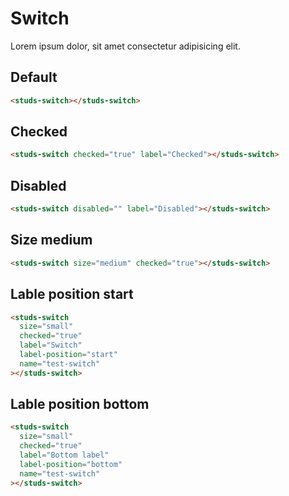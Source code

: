 # Switch

Lorem ipsum dolor, sit amet consectetur adipisicing elit.

## Default

<studs-switch></studs-switch>

```html
<studs-switch></studs-switch>
```

## Checked

<studs-switch checked="true" label="Checked"></studs-switch>

```html
<studs-switch checked="true" label="Checked"></studs-switch>
```

## Disabled

<studs-switch disabled="" label="Disabled"></studs-switch>

```html
<studs-switch disabled="" label="Disabled"></studs-switch>
```

## Size medium

<studs-switch size="medium" checked="true"></studs-switch>

```html
<studs-switch size="medium" checked="true"></studs-switch>
```

## Lable position start

<studs-switch size="small" checked="true" label="Switch" label-position="start" name="test-switch"></studs-switch>

```html
<studs-switch
  size="small"
  checked="true"
  label="Switch"
  label-position="start"
  name="test-switch"
></studs-switch>
```

## Lable position bottom

<studs-switch size="small" checked="true" label="Bottom label" label-position="bottom" name="test-switch"></studs-switch>

```html
<studs-switch
  size="small"
  checked="true"
  label="Bottom label"
  label-position="bottom"
  name="test-switch"
></studs-switch>
```
